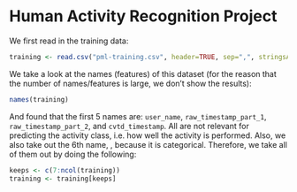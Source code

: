 Human Activity Recognition Project
========================================================

We first read in the training data:
```r
training <- read.csv("pml-training.csv", header=TRUE, sep=",", stringsAsFactors = FALSE)
```

We take a look at the names (features) of this dataset (for the reason that the number of names/features is large, we don't show the results):
```r
names(training)
```

And found that the first 5 names are: `user_name`,  `raw_timestamp_part_1`, `raw_timestamp_part_2`, and `cvtd_timestamp`. All are not relevant for predicting the activity class, i.e. how well the activity is performed. Also, we also take out the 6th name, , because it is categorical. Therefore, we take all of them out by doing the following:

```r
keeps <- c(7:ncol(training))
training <- training[keeps]
```